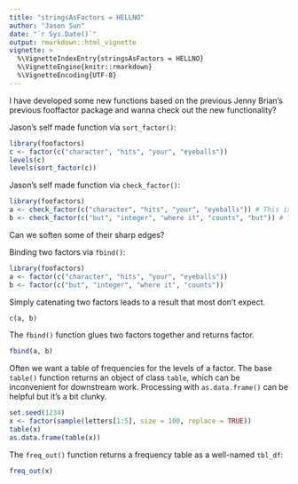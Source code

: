 ```yaml
---
title: "stringsAsFactors = HELLNO"
author: "Jason Sun"
date: "`r Sys.Date()`"
output: rmarkdown::html_vignette
vignette: >
  %\VignetteIndexEntry{stringsAsFactors = HELLNO}
  %\VignetteEngine{knitr::rmarkdown}
  %\VignetteEncoding{UTF-8}
---
```


I have developed some new functions based on the previous Jenny Brian's previous fooffactor package and wanna check out the new functionality?

Jason's self made function via `sort_factor()`:

``` r
library(foofactors)
c <- factor(c("character", "hits", "your", "eyeballs")) 
levels(c)
levels(sort_factor(c))
```

Jason's self made function via `check_factor()`:
``` r
library(foofactors)
a <- check_factor(c("character", "hits", "your", "eyeballs")) # This is not a factor
b <- check_factor(c("but", "integer", "where it", "counts", "but")) # This is a factor
```

Can we soften some of their sharp edges?

Binding two factors via `fbind()`:

```r
library(foofactors)
a <- factor(c("character", "hits", "your", "eyeballs"))
b <- factor(c("but", "integer", "where it", "counts"))
```

Simply catenating two factors leads to a result that most don't expect.

```r
c(a, b)
```

The `fbind()` function glues two factors together and returns factor.

```r
fbind(a, b)
```

Often we want a table of frequencies for the levels of a factor. The base `table()` function returns an object of class `table`, which can be inconvenient for downstream work.  Processing with `as.data.frame()` can be helpful but it's a bit clunky.

```r
set.seed(1234)
x <- factor(sample(letters[1:5], size = 100, replace = TRUE))
table(x)
as.data.frame(table(x))
```

The `freq_out()` function returns a frequency table as a well-named `tbl_df`:

```r
freq_out(x)
```

